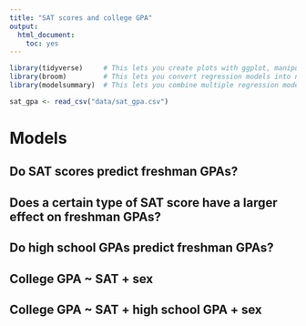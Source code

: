 ```yaml
---
title: "SAT scores and college GPA"
output: 
  html_document: 
    toc: yes
---
```


```r
library(tidyverse)     # This lets you create plots with ggplot, manipulate data, etc.
library(broom)         # This lets you convert regression models into nice tables
library(modelsummary)  # This lets you combine multiple regression models into a single table

sat_gpa <- read_csv("data/sat_gpa.csv")
```

# Models

## Do SAT scores predict freshman GPAs?

## Does a certain type of SAT score have a larger effect on freshman GPAs?

## Do high school GPAs predict freshman GPAs?

## College GPA ~ SAT + sex

## College GPA ~ SAT + high school GPA + sex
